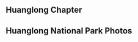 {{RegionTabs}}
==Huanglong Chapter==
{{Transclude|Liyue/Design|Huanglong Chapter}}

==Huanglong National Park Photos==
{{Transclude|Liyue/Design|Huanglong National Park Photos}}